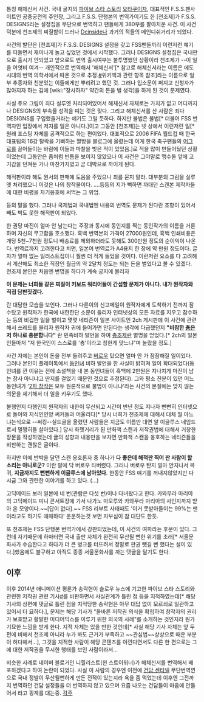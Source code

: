 통칭 해체신서 사건. 국내 굴지의 [[파이브 스타 스토리]] [[오타쿠]]이자, 대표적인 F.S.S.팬사이트인 공중궁전의 주인장, 그리고 F.S.S. 단행본의 번역가이기도 한 [천조제]가 F.S.S. DESIGNS라는 설정집을 무단으로 번역하고 팬들에게 380부를 팔아치운 사건.  이 사건 덕분에 천조제의 찌질함이 드러나 [[Dcinside]]나 과거의 적들의 메인디쉬거리가 되었다.

사건의 발단은 [천조제]가 F.S.S. DESIGNS 설정을 갖고 FSS팬들끼리 이런저런 얘기를 떠들면서 재미나게 놀고 싶었던 것에서 시작했다. 그러나 DESIGNS 설정집은 국내판으로 출시가 안되었고 앞으로도 번역 출시여부는 불투명했던 상황이라 천조제가 --이 일을 어엿비 여겨-- 개인적으로 번역해서 '해체신서'[* 참고로 해체신서라는 이름은 에도시대의 번역 의학서에서 따온 것으로 추정.[http://ko.wikipedia.org/wiki/%ED%95%B4%EC%B2%B4%EC%8B%A0%EC%84%9C #]위키백과 관련 항목 참조]라는 이름으로 일부 추종자와 친분있는 이들에게만 뿌리려고 했던 것. 그러나 입소문이 퍼지고 신청자가 많아지자 하는 김에 [wiki:"장사하자" 약간의 돈을 벌 생각]을 하게 된 것이 문제였다. 

사실 주요 그림이 죄다 실루엣 처리되어있어서 해체신서 자체로는 가치가 없고 어디까지나 DESIGNS의 부속물 성격을 띠는 것은 맞다. 그리고 해체신서를 산 사람은 죄다 DESIGNS를 구입했을거라는 얘기도 그럴 듯하다. 하지만 불법은 불법[* 더불어 FSS 번역자인 입장에서 저지를 일은 아니다.]이고 그동안 [천조제]는 넷 상에서 이런저런 일[* 원래 포스팅 자체를 공격적으로 하는 편이었다. 대표적으로 2006 FIFA 월드컵 때 한국 대표팀의 16강 탈락을 기뻐하는 짤방을 블로그에 올렸는데 이게 한국 축구팬들의 [[어그로]]를 끌어들이는 바람에 이들과 마찰을 빚은 적이 있었음.]로 적을 많이 만들어뒀던 상황이었는데 그동안은 좀처럼 빈틈을 보이지 않았으나 이 사건은 그야말로 맹수들 앞에 고기감을 던져둔 거나 마찬가지였고 곧 대박으로 까이게 된다.

해적판이라 해도 원서의 판매에 도움을 주었으니 죄를 묻지 말라.
대부분의 그림을 실루엣 처리했으니 이것은 나의 창작물이다.
....등등의 지가 뻑하면 까대던 스캔본 제작자들에 대한 비평을 자기옹호에 써먹는 그 위엄.

등의 말을 했다. 그러나 국제법과 국내법엔 내용의 번역도 문제가 된다란 조항이 있어서 빼도 박도 못한 해적판이 되었다.

한 권당 마진이 얼마 안 남는다는 주장과 동시에 동인지를 찍는 동인작가의 이름을 거론하며 자신의 무고함을 호소했다.
흑백 번역본의 가격이 27000원인데, 흑백 인쇄비용은 개당 5천~7천원 정도니 배송료를 제외하더라도 못해도 300만원 정도의 순이익이 나온다. 번역료까지 고려한다고 치면, 일본어 번역료가 A4용지 한 장에 약 만원 정도이다. 글자가 얼마 없는 일러스트집이니 훨씬 더 적게 들었을 것이다. 이런저런 요소를 다 고려해서 계산해도 최소한 직장인 월급의 약 2달치 정도는 되는 돈을 벌었다고 볼 수 있겠다. 천조제 본인은 처음엔 변명을 하다가 계속 궁지에 몰리자

'''이 문제는 너희들 같은 찌질이 키보드 워리어들이 간섭할 문제가 아니다. 내가 원작자와 직접 담판짓겠다.'''

란 대담한 모습을 보인다. 그러나 다른이의 신고메일이 원작자에게 도착하기 전까지 잠수탔고 원작자가 한국에 내한한단 소문이 들리자 인터넷상의 모든 자료를 지우고 잠수하는 등의 비겁한 일을 벌이고 몇몇 네티즌이 일본 사이트인 2ch 게시판에 이 사건에 관련해서 쓰레드를 올리자 원작자 귀에 들어가면 안된다는 생각에 다급했던지 '''"비참한 [[춍]]은 저 하나로 충분합니다"''' 란 민족비하 발언을 하여 [[춍조제]]란 별명을 얻었다.[* 2ch의 일본인들마저 "저 한국인이 스스로를 '춍'이라고 칭한게 맞느냐"며 놀랐을 정도.]

사건 자체는 본인이 돈을 전부 돌려주고 [[버로우]] 탔으면 얼마 안 가 잠잠해질 일이었다. 그러나 본인이 플레이톡에서 [[동인녀]] 비하 발언을 한 사실이 밝혀져 일이 확대되었다(동인녀를 깐 이유는 전에 소설책을 내 본 동인녀들이 흑백에 2만원은 지나치게 마진이 남는 장사 아니냐고 딴지를 걸었기 때문인 것으로 추정된다). 그와 평소 친분이 있던 어느 동인녀가 '[[2차 창작]]은 모두 원론적으로 불법이 아니냐'라는 사건의 본질에는 맞지 않는 의문을 제기해서 더 일을 키우기도 했다.

불행인지 다행인지 원작자의 내한이 무산되고 시간이 반년 정도 지나자 뻔뻔히 인터넷으로 돌아와 지식인인양 써커들과 어울리다[* 당시 너희가 천조제에 대해서 대체 뭘 아느냐는식으로 --써킹--실드글을 올렸던 사람들은 지금도 이름만 대면 알 이글루스 네임드로서 멀쩡히들 살아있다.] 당시 화젯거리가 된 만화책 스캔과 저작권법에 대해서 거창한 장문을 작성하였는데 글의 성향과 내용만을 보자면 만화책 스캔을 옹호하는 네티즌들을 비판하는 괜찮은 글이다. 

하지만 이에 반박을 달던 스캔 옹호론자 중 하나가  '''다 좋은데 해적판 찍어 판 사람이 할 소리는 아니로군?''' 이란 말에 닥 버로우 타버렸다. 그러나 버로우 탄지 얼마 안지나서 복귀, '''지금까지도 뻔뻔하게 이글루스에 남아있다.''' 한동안 FSS 얘기를 꺼내지않았지만 다시금 그와 관련한 이야기를 하고 있다. (...)

고딕메이드 보러 일본에 네 번(관람은 다섯 번)이나 다녀왔다고 한다. 카와무라 마리아의 고딕메이드 미니 콘서트장에 가서 나가노 마모루와 카와무라 마리아의 사인지까지 받아 온 모양이다.~~[답이 없다].~~ FSS 리부트 사태때도 '이거 못받아들이는 99%는 팬이라고도 하기도 애매하다' 운운하는것 보면 자부심이 참 대단도 한듯.

또 천조제는 FSS 단행본 번역가에서 강판되었는데, 이 사건의 여파라는 후문이 있다. 그런데 자기때문에 하마터면 국내 출판 자체가 완전히 무산될 뻔한 위기를 초래[* 서울문화사가 수습한다고 하다가 더 큰 병크를 터뜨려서 정말로 판권 뺏길 뻔 했다는 설이 있다.]했음에도 불구하고 아직도 종종 서울문화사를 까는 댓글을 달기도 한다.

== 이후 ==
이후 2014년 애니메이션 평론가 송락현이 슬로우 뉴스에 기고한 파이브 스타 스토리와 관련한 저작권 관련 기사[http://slownews.kr/20795 #]를 비판하면서 사실관계가 틀린 점 등을 지적하였는데[* 해당 기사의 상편에 댓글로 틀린 점을 지적당한 송락현은 아무 대답 없이 모르쇠로 일관하고 있어서 더 묘하다.], 문제는 해당 기사가 "올바른 저작권 의식을 확립하여 창작자의 권리가 보호받고 활발한 미디어믹스를 이루기 위한 외국의 사례"를 소개하는 것인지라 뭔가 기묘한 느낌을 받게 한다. 지적 자체는 있을 만한 것인데[* 사실 해당 기사 자체는 앞 두 편에 비해서 천조제 아니라 누가 봐도 근거가 부족하고 ~~관심법~~상상으로 때운 부분이 허다해서...], 그것을 지적한 사람이 해당 콘텐츠를 아낀다면서도 다른 한 편으로는 그에 대한 저작권을 무시한 행태를 보인 사람이라서...

비슷한 사례로 네이버 블로거인 니힐리스트(현 스트이워너)가 해체신서를 번역해서 배포하겠다고 하여 논란이 되었다. 사실 이 사람의 경우엔 이전에 [[건담 센티넬]] 무단번역껀으로 국내 정발이 무산될뻔하게 만든 전적이 있는지라 욕을 좀 먹었는데 이후엔 그전까지 번역하던 건담 설정들을 더 번역하지 않고 있으며 요즘 나오는 건담들이 마음에 안들어서 라고 핑계를 대는중.
[[각주]]

